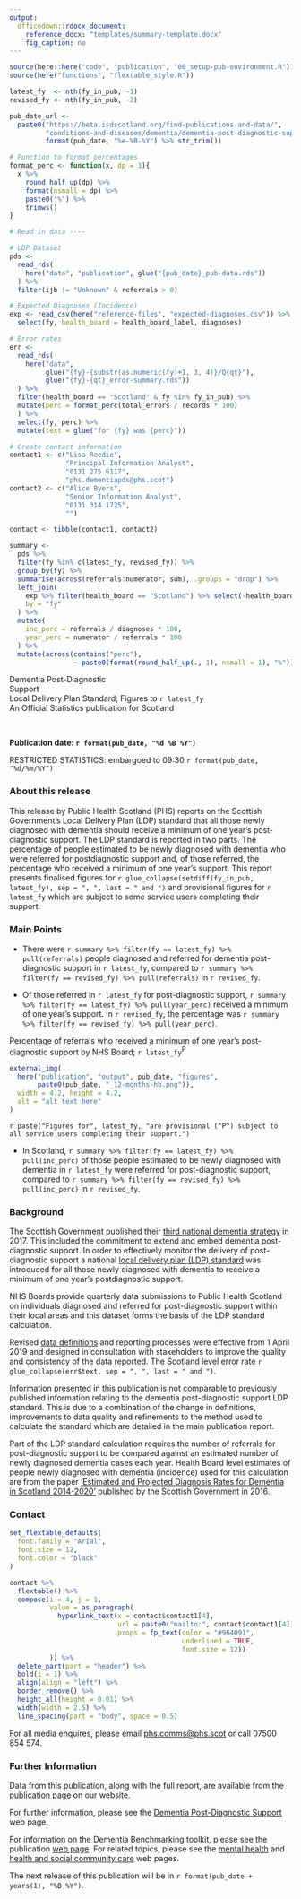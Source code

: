 ```yaml
---
output: 
  officedown::rdocx_document:
    reference_docx: "templates/summary-template.docx"
    fig_caption: no
---
```


```r
source(here::here("code", "publication", "00_setup-pub-environment.R"))
source(here("functions", "flextable_style.R"))

latest_fy  <- nth(fy_in_pub, -1)
revised_fy <- nth(fy_in_pub, -2)

pub_date_url <- 
  paste0("https://beta.isdscotland.org/find-publications-and-data/",
         "conditions-and-diseases/dementia/dementia-post-diagnostic-support/",
         format(pub_date, "%e-%B-%Y") %>% str_trim())

# Function to format percentages
format_perc <- function(x, dp = 1){
  x %>%
    round_half_up(dp) %>%
    format(nsmall = dp) %>%
    paste0("%") %>%
    trimws()
}

# Read in data ----

# LDP Dataset
pds <- 
  read_rds(
    here("data", "publication", glue("{pub_date}_pub-data.rds"))
  ) %>%
  filter(ijb != "Unknown" & referrals > 0)

# Expected Diagnoses (Incidence)
exp <- read_csv(here("reference-files", "expected-diagnoses.csv")) %>%
  select(fy, health_board = health_board_label, diagnoses)

# Error rates 
err <- 
  read_rds(
    here("data", 
         glue("{fy}-{substr(as.numeric(fy)+1, 3, 4)}/Q{qt}"),
         glue("{fy}-{qt}_error-summary.rds"))
  ) %>%
  filter(health_board == "Scotland" & fy %in% fy_in_pub) %>%
  mutate(perc = format_perc(total_errors / records * 100)
  ) %>%
  select(fy, perc) %>%
  mutate(text = glue("for {fy} was {perc}"))

# Create contact information
contact1 <- c("Lisa Reedie", 
              "Principal Information Analyst", 
              "0131 275 6117",
              "phs.dementiapds@phs.scot")
contact2 <- c("Alice Byers", 
              "Senior Information Analyst", 
              "0131 314 1725",
              "")

contact <- tibble(contact1, contact2)
```

```r
summary <-
  pds %>%
  filter(fy %in% c(latest_fy, revised_fy)) %>%
  group_by(fy) %>%
  summarise(across(referrals:numerator, sum), .groups = "drop") %>%
  left_join(
    exp %>% filter(health_board == "Scotland") %>% select(-health_board),
    by = "fy"
  ) %>%
  mutate(
    inc_perc = referrals / diagnoses * 100,
    year_perc = numerator / referrals * 100
  ) %>%
  mutate(across(contains("perc"),
                ~ paste0(format(round_half_up(., 1), nsmall = 1), "%")))
```

<Div custom-style = "Publication Title">Dementia Post-Diagnostic  
Support</Div>
<!-- <Div custom-style = "Publication Title">Support</Div> -->
<Div custom-style = "Publication subtitle">Local Delivery Plan Standard; Figures to `r latest_fy`</Div>
<Div custom-style = "National stats">An Official Statistics publication for Scotland</Div>

<br>

**Publication date: `r format(pub_date, "%d %B %Y")`**

<Div custom-style = "RestrictedStats">RESTRICTED STATISTICS: embargoed to 09:30 `r format(pub_date, "%d/%m/%Y")`</Div>

### About this release
This release by Public Health Scotland (PHS) reports on the Scottish Government’s Local Delivery Plan (LDP) standard that all those newly diagnosed with dementia should receive a minimum of one year’s post-diagnostic support. The LDP standard is reported in two parts. The percentage of people estimated to be newly diagnosed with dementia who were referred for postdiagnostic support and, of those referred, the percentage who received a minimum of one year’s support. This report presents finalised figures for `r glue_collapse(setdiff(fy_in_pub, latest_fy), sep = ", ", last = " and ")` and provisional figures for `r latest_fy` which are subject to some service users completing their support.

### Main Points

* There were `r summary %>% filter(fy == latest_fy) %>% pull(referrals)` people diagnosed and referred for dementia post-diagnostic support in `r latest_fy`, compared to `r summary %>% filter(fy == revised_fy) %>% pull(referrals)` in `r revised_fy`.

* Of those referred in `r latest_fy` for post-diagnostic support, `r summary %>% filter(fy == latest_fy) %>% pull(year_perc)` received a minimum of one year's support. In `r revised_fy`, the percentage was `r summary %>% filter(fy == revised_fy) %>% pull(year_perc)`.

<Div custom-style = "Chart title">Percentage of referrals who received a minimum of one year’s post-diagnostic support by NHS Board; `r latest_fy`^P^</Div>

<Div custom-style = "Figure_Style">
```r
external_img(
  here("publication", "output", pub_date, "figures", 
       paste0(pub_date, "_12-months-hb.png")),
  width = 4.2, height = 4.2,
  alt = "alt text here"
)
```
</Div>

<Div custom-style = "Normal_Notes">
`r paste("Figures for", latest_fy, "are provisional (^P^) subject to all service users completing their support.")`
</div>

* In Scotland, `r summary %>% filter(fy == latest_fy) %>% pull(inc_perc)` of those people estimated to be newly diagnosed with dementia in `r latest_fy` were referred for post-diagnostic support, compared to `r summary %>% filter(fy == revised_fy) %>% pull(inc_perc)` in `r revised_fy`.

### Background

The Scottish Government published their [third national dementia strategy](https://beta.gov.scot/publications/scotlands-national-dementia-strategy-2017-2020/) in 2017. This included the commitment to extend and embed dementia post-diagnostic support. In order to effectively monitor the delivery of post-diagnostic support a national [local delivery plan (LDP) standard](https://www.gov.scot/About/Performance/scotPerforms/NHSScotlandperformance/Dementia-LDP) was introduced for all those newly diagnosed with dementia to receive a minimum of one year’s postdiagnostic support.

NHS Boards provide quarterly data submissions to Public Health Scotland on individuals diagnosed and referred for post-diagnostic support within their local areas and this dataset forms the basis of the LDP standard calculation.

Revised [data definitions](https://www.isdscotland.org/Health-Topics/Mental-Health/Dementia-Post-diagnostic-Support/_docs/Dementia-PDS-Definitions-and-Recording-Guidance.pdf) and reporting processes were effective from 1 April 2019 and designed in consultation with stakeholders to improve the quality and consistency of the data reported. The Scotland level error rate `r glue_collapse(err$text, sep = ", ", last = " and ")`.

Information presented in this publication is not comparable to previously published information relating to the dementia post-diagnostic support LDP standard. This is due to a combination of the change in definitions, improvements to data quality and refinements to the method used to calculate the standard which are detailed in the main publication report.

Part of the LDP standard calculation requires the number of referrals for post-diagnostic support to be compared against an estimated number of newly diagnosed dementia cases each year. Health Board level estimates of people newly diagnosed with dementia (incidence) used for this calculation are from the paper [‘Estimated and Projected Diagnosis Rates for Dementia in Scotland 2014-2020’](https://www.gov.scot/publications/estimated-projected-diagnosis-rates-dementia-scotland-2014-2020/) published by the Scottish Government in 2016.

### Contact

```r
set_flextable_defaults(
  font.family = "Arial", 
  font.size = 12,
  font.color = "black"
)

contact %>%
  flextable() %>%
  compose(i = 4, j = 1,
          value = as_paragraph(
            hyperlink_text(x = contact$contact1[4],
                           url = paste0("mailto:", contact$contact1[4]),
                           props = fp_text(color = "#964091",
                                           underlined = TRUE,
                                           font.size = 12))
          )) %>%
  delete_part(part = "header") %>%
  bold(i = 1) %>%
  align(align = "left") %>%
  border_remove() %>%
  height_all(height = 0.01) %>%
  width(width = 2.5) %>%
  line_spacing(part = "body", space = 0.5)
```

For all media enquires, please email [phs.comms@phs.scot](mailto:phs.comms@phs.scot) or call 07500 854 574.

### Further Information
Data from this publication, along with the full report, are available from the [publication page](`r pub_date_url`) on our website.

For further information, please see the [Dementia Post-Diagnostic Support](https://www.isdscotland.org/Health-Topics/Mental-Health/Dementia-Post-diagnostic-Support/) web page. 

For information on the Dementia Benchmarking toolkit, please see the publication [web page](https://beta.isdscotland.org/find-publications-and-data/conditions-and-diseases/dementia/dementia-benchmarking-toolkit/). For related topics, please see the [mental health](https://www.isdscotland.org/Health-Topics/Mental-Health/) and [health and social community care](http://www.isdscotland.org/Health-Topics/Health-and-Social-Community-Care/) web pages.

The next release of this publication will be in `r format(pub_date + years(1), "%B %Y")`.
